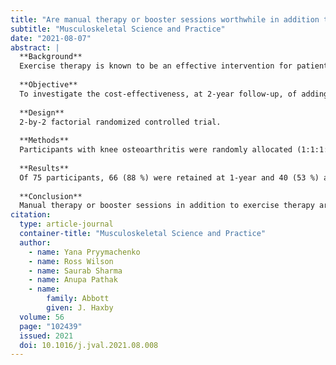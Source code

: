 ```yaml
---
title: "Are manual therapy or booster sessions worthwhile in addition to exercise therapy for knee osteoarthritis: Economic evaluation and 2-year follow-up of a randomized controlled trial"
subtitle: "Musculoskeletal Science and Practice"
date: "2021-08-07"
abstract: |
  **Background**
  Exercise therapy is known to be an effective intervention for patients with osteoarthritis, however the evidence is limited as to whether adding manual therapy or booster sessions are cost-effective strategies to extend the duration of benefits.
  
  **Objective**
  To investigate the cost-effectiveness, at 2-year follow-up, of adding manual therapy and/or booster sessions to exercise therapy.
  
  **Design**
  2-by-2 factorial randomized controlled trial.
  
  **Methods**
  Participants with knee osteoarthritis were randomly allocated (1:1:1:1) to: exercise therapy delivered in consecutive sessions within 9 weeks (control group), exercise therapy distributed over 1 year using booster sessions, exercise therapy plus manual therapy delivered within 9 weeks, and exercise therapy plus manual therapy with booster sessions. The primary outcome was incremental cost-effectiveness from health system and societal perspectives interpreted as incremental net monetary benefit (INMB).
  
  **Results**
  Of 75 participants, 66 (88 %) were retained at 1-year and 40 (53 %) at 2-year follow-up. All three interventions were cost-effective from both the health system and societal perspectives (INMBs, at 0.5 × GDP/capita willingness to pay (WTP) threshold: $3278 (95%CI -3244 to 9800) and $3904 (95%CI -2823 to 10,632) respectively for booster sessions; $2941 (95%CI -3686 to 9568) and $2618 (95%CI -4005 to 9241) for manual therapy; $270 (95%CI -6139 to 6679) and $404 (95%CI -6097 to 6905) for manual therapy with booster sessions).
  
  **Conclusion**
  Manual therapy or booster sessions in addition to exercise therapy are cost-effective at 2-year follow-up. The evidence did not support combining both booster sessions and manual therapy in addition to exercise therapy.
citation: 
  type: article-journal
  container-title: "Musculoskeletal Science and Practice"
  author:
    - name: Yana Pryymachenko
    - name: Ross Wilson
    - name: Saurab Sharma
    - name: Anupa Pathak
    - name:
        family: Abbott
        given: J. Haxby
  volume: 56
  page: "102439"
  issued: 2021
  doi: 10.1016/j.jval.2021.08.008
---
```

